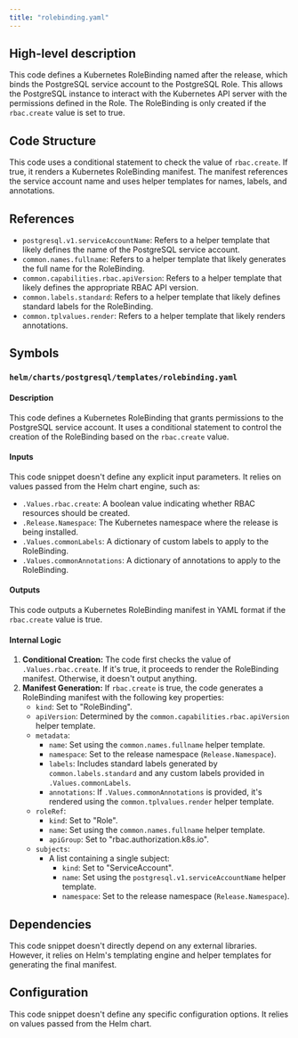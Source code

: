 ```yaml
---
title: "rolebinding.yaml"
---
```


## High-level description
This code defines a Kubernetes RoleBinding named after the release, which binds the PostgreSQL service account to the PostgreSQL Role. This allows the PostgreSQL instance to interact with the Kubernetes API server with the permissions defined in the Role. The RoleBinding is only created if the `rbac.create` value is set to true.

## Code Structure
This code uses a conditional statement to check the value of `rbac.create`. If true, it renders a Kubernetes RoleBinding manifest. The manifest references the service account name and uses helper templates for names, labels, and annotations.

## References
* `postgresql.v1.serviceAccountName`: Refers to a helper template that likely defines the name of the PostgreSQL service account.
* `common.names.fullname`: Refers to a helper template that likely generates the full name for the RoleBinding.
* `common.capabilities.rbac.apiVersion`: Refers to a helper template that likely defines the appropriate RBAC API version.
* `common.labels.standard`: Refers to a helper template that likely defines standard labels for the RoleBinding.
* `common.tplvalues.render`: Refers to a helper template that likely renders annotations.

## Symbols
### `helm/charts/postgresql/templates/rolebinding.yaml`
#### Description
This code defines a Kubernetes RoleBinding that grants permissions to the PostgreSQL service account. It uses a conditional statement to control the creation of the RoleBinding based on the `rbac.create` value.

#### Inputs
This code snippet doesn't define any explicit input parameters. It relies on values passed from the Helm chart engine, such as:
* `.Values.rbac.create`: A boolean value indicating whether RBAC resources should be created.
* `.Release.Namespace`: The Kubernetes namespace where the release is being installed.
* `.Values.commonLabels`: A dictionary of custom labels to apply to the RoleBinding.
* `.Values.commonAnnotations`: A dictionary of annotations to apply to the RoleBinding.

#### Outputs
This code outputs a Kubernetes RoleBinding manifest in YAML format if the `rbac.create` value is true.

#### Internal Logic
1. **Conditional Creation:** The code first checks the value of `.Values.rbac.create`. If it's true, it proceeds to render the RoleBinding manifest. Otherwise, it doesn't output anything.
2. **Manifest Generation:** If `rbac.create` is true, the code generates a RoleBinding manifest with the following key properties:
    * `kind`: Set to "RoleBinding".
    * `apiVersion`: Determined by the `common.capabilities.rbac.apiVersion` helper template.
    * `metadata`:
        * `name`: Set using the `common.names.fullname` helper template.
        * `namespace`: Set to the release namespace (`Release.Namespace`).
        * `labels`: Includes standard labels generated by `common.labels.standard` and any custom labels provided in `.Values.commonLabels`.
        * `annotations`: If `.Values.commonAnnotations` is provided, it's rendered using the `common.tplvalues.render` helper template.
    * `roleRef`:
        * `kind`: Set to "Role".
        * `name`: Set using the `common.names.fullname` helper template.
        * `apiGroup`: Set to "rbac.authorization.k8s.io".
    * `subjects`:
        * A list containing a single subject:
            * `kind`: Set to "ServiceAccount".
            * `name`: Set using the `postgresql.v1.serviceAccountName` helper template.
            * `namespace`: Set to the release namespace (`Release.Namespace`).

## Dependencies
This code snippet doesn't directly depend on any external libraries. However, it relies on Helm's templating engine and helper templates for generating the final manifest.

## Configuration
This code snippet doesn't define any specific configuration options. It relies on values passed from the Helm chart.
